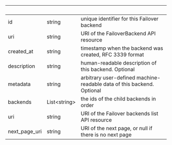 
| &nbsp;        | &nbsp;             | &nbsp;                                                                 |
| ------------- | ------------------ | ---------------------------------------------------------------------- |
| id            | string             | unique identifier for this Failover backend                            |
| uri           | string             | URI of the FailoverBackend API resource                                |
| created_at    | string             | timestamp when the backend was created, RFC 3339 format                |
| description   | string             | human-readable description of this backend. Optional                   |
| metadata      | string             | arbitrary user-defined machine-readable data of this backend. Optional |
| backends      | List&lt;string&gt; | the ids of the child backends in order                                 |
| uri           | string             | URI of the Failover backends list API resource                         |
| next_page_uri | string             | URI of the next page, or null if there is no next page                 |
